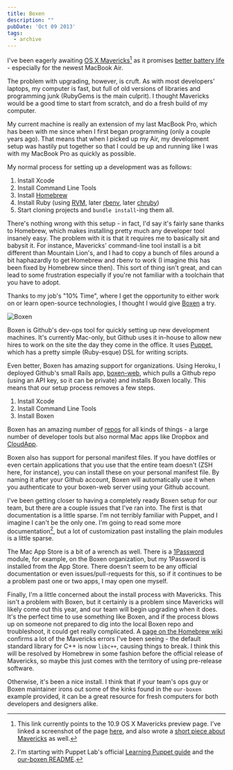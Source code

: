 ```yaml
---
title: Boxen
description: ""
pubDate: 'Oct 09 2013'
tags:
  - archive
---
```



I've been eagerly awaiting [OS X Mavericks][mavericks][^1] as it promises
[better battery
life](http://www.apple.com/osx/preview/advanced-technologies.html) - especially
for the newest MacBook Air.

The problem with upgrading, however, is cruft. As with most developers'
laptops, my computer is fast, but full of old versions of libraries and
programming junk (RubyGems is the main culprit). I thought Mavericks would be
a good time to start from scratch, and do a fresh build of my computer.

My current machine is really an extension of my last MacBook Pro, which has
been with me since when I first began programming (only a couple years ago).
That means that when I picked up my Air, my development setup was hastily
put together so that I could be up and running like I was with my MacBook Pro
as quickly as possible.

My normal process for setting up a development was as follows:

1. Install Xcode
2. Install Command Line Tools
3. Install [Homebrew](http://brew.sh)
4. Install Ruby (using [RVM](http://rvm.io/), later [rbenv](http://rbenv.org/),
later [chruby](https://github.com/postmodern/chruby))
5. Start cloning projects and `bundle install`-ing them all.

There's nothing wrong with this setup - in fact, I'd say it's fairly sane
thanks to Homebrew, which makes installing pretty much any developer tool
insanely easy. The problem with it is that it requires me to basically sit and
babysit it. For instance, Mavericks' command-line tool install is a bit
different than Mountain Lion's, and I had to copy a bunch of files around a bit
haphazardly to get Homebrew and rbenv to work (I imagine this has been fixed
by Homebrew since then). This sort of thing isn't great, and can lead to some
frustration especially if you're not familiar with a toolchain that you have to
adopt.

Thanks to my job's "10% Time", where I get the
opportunity to either work on or learn open-source technologies, I thought
I would give [Boxen](http://boxen.github.com/) a try.

![Boxen](http://boxen.github.com/images/hero.png)

Boxen is Github's dev-ops tool for quickly setting up new development machines.
It's currently Mac-only, but Github uses it in-house to allow new hires to work
on the site the day they come in the office. It uses [Puppet][puppet], which
has a pretty simple (Ruby-esque) DSL for writing scripts.

Even better, Boxen has amazing support for organizations. Using Heroku,
I deployed Github's small Rails app, [boxen-web][bw], which pulls a Github repo
(using an API key, so it can be private) and installs Boxen locally. This means
that our setup process removes a few steps.

1. Install Xcode
2. Install Command Line Tools
3. Install Boxen

Boxen has an amazing number of [repos](https://github.com/boxen/) for all kinds
of things - a large number of developer tools but also normal Mac apps like
Dropbox and [CloudApp](http://getcloudapp.com/).

Boxen also has support for personal manifest files. If you have dotfiles or
even certain applications that you use that the entire team doesn't (ZSH here,
for instance), you can install these on your personal manifest file. By naming
it after your Github account, Boxen will automatically use it when you
authenticate to your boxen-web server using your Github account.

I've been getting closer to having a completely ready Boxen setup for our team,
but there are a couple issues that I've ran into. The first is that
documentation is a little sparse. I'm not terribly familiar with Puppet, and
I imagine I can't be the only one. I'm going to read some more
documentation[^2], but a lot of customization past installing the plain modules
is a little sparse.

The Mac App Store is a bit of a wrench as well. There is
a [1Password](https://github.com/boxen/puppet-onepassword) module, for example,
on the Boxen organization, but my 1Password is installed from the App Store.
There doesn't seem to be any official documentation or even
issues/pull-requests for this, so if it continues to be a problem past one or
two apps, I may open one myself.

Finally, I'm a little concerned about the install process with Mavericks. This
isn't a problem with Boxen, but it certainly is a problem since Mavericks will
likely come out this year, and our team will begin upgrading when it does. It's
the perfect time to use something like Boxen, and if the process blows up on
someone not prepared to dig into the local Boxen repo and troubleshoot, it
could get really complicated. A [page on the Homebrew
wiki](https://github.com/mxcl/homebrew/wiki/C---standard-libraries) confirms
a lot of the Mavericks errors I've been seeing - the default standard library
for C++ is now `libc++`, causing things to break. I think this will be resolved
by Homebrew in some fashion before the official release of Mavericks, so maybe
this just comes with the territory of using pre-release software.

Otherwise, it's been a nice install. I think that if your team's ops guy or
Boxen maintainer irons out some of the kinks found in the `our-boxen` example
provided, it can be a great resource for fresh computers for both developers
and designers alike.

[mavericks]: http://www.apple.com/osx/preview/
[puppet]: http://puppetlabs.com/
[bw]: https://github.com/boxen/boxen-web

[^1]: This link currently points to the 10.9 OS X Mavericks preview page. I've linked a screenshot of the page [here](/images/mavericks.png), and also wrote a [short piece about Mavericks](/mavericks) as well.

[^2]: I'm starting with Puppet Lab's official [Learning Puppet guide](http://docs.puppetlabs.com/learning/index.html) and the [our-boxen README](https://github.com/boxen/our-boxen/blob/master/README.md).
